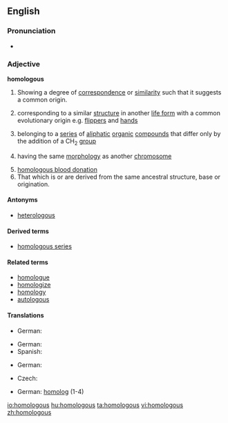 ==English==

===Pronunciation===
* {{audio|en-us-homologous.ogg|Audio (US)}}

===Adjective===
'''homologous'''

# Showing a degree of [[correspondence]] or [[similarity]] such that it suggests a common origin.
# {{biology}} corresponding to a similar [[structure]] in another [[life form]] with a common evolutionary origin e.g. [[flipper]]s and [[hand]]s
# {{chemistry}} belonging to a [[series]] of [[aliphatic]] [[organic]] [[compound]]s that differ only by the addition of a CH<sub>2</sub> [[group]]
# {{genetics}} having the same [[morphology]] as another [[chromosome]]
# [[homologous blood donation]]
# That which is or are derived from the same ancestral structure, base or origination.

====Antonyms====
* [[heterologous]]

====Derived terms====
* [[homologous series]]

====Related terms====
* [[homologue]]
* [[homologize]]
* [[homology]]
* [[autologous]]

====Translations====
{{trans-top|showing a degree of correspondence}}
* German: {{t+|de|homolog}}
{{trans-mid}}
{{trans-bottom}}

{{trans-top|corresponding to a similar structure in another life form}}
{{trans-mid}}
* German: {{t+|de|homolog}}
* Spanish: {{t+|es|homólogo}}
{{trans-bottom}}

{{trans-top|belonging to a series of aliphatic organic compounds}}
* German: {{t+|de|homolog}}
{{trans-mid}}
{{trans-bottom}}

{{trans-top|having the same morphology as another chromosome}}
* Czech: {{t-|cs|homologní}}
{{trans-mid}}
* German: [[homolog]] (1-4)
{{trans-bottom}}

{{trans-top|homologous blood donation}}
{{trans-mid}}
{{trans-bottom}}

{{trans-top|derived from the same ancestral structure}}
{{trans-mid}}
{{trans-bottom}}

[[io:homologous]]
[[hu:homologous]]
[[ta:homologous]]
[[vi:homologous]]
[[zh:homologous]]